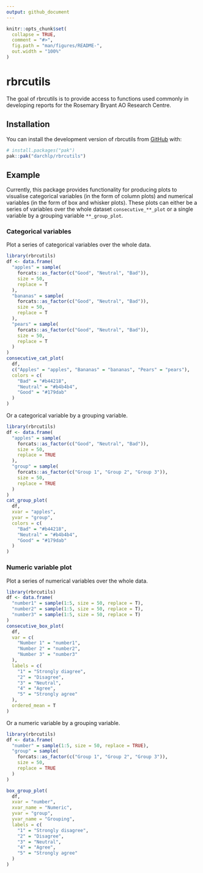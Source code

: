 ```yaml
---
output: github_document
---
```


<!-- README.md is generated from README.Rmd. Please edit that file -->

```r
knitr::opts_chunk$set(
  collapse = TRUE,
  comment = "#>",
  fig.path = "man/figures/README-",
  out.width = "100%"
)
```

# rbrcutils

<!-- badges: start -->
<!-- badges: end -->

The goal of rbrcutils is to provide access to functions used commonly in developing reports for the Rosemary Bryant AO Research Centre.

## Installation

You can install the development version of rbrcutils from [GitHub](https://github.com/) with:

``` r
# install.packages("pak")
pak::pak("darchlp/rbrcutils")
```

## Example

Currently, this package provides functionality for producing plots to visualise categorical variables (in the form of column plots) and numerical variables (in the form of box and whisker plots). These plots can either be a series of variables over the whole dataset `consecutive_**_plot` or a single variable by a grouping variable `**_group_plot`.

### Categorical variables
Plot a series of categorical variables over the whole data.
```r
library(rbrcutils)
df <- data.frame(
  "apples" = sample(
    forcats::as_factor(c("Good", "Neutral", "Bad")),
    size = 50,
    replace = T
  ),
  "bananas" = sample(
    forcats::as_factor(c("Good", "Neutral", "Bad")),
    size = 50,
    replace = T
  ),
  "pears" = sample(
    forcats::as_factor(c("Good", "Neutral", "Bad")),
    size = 50,
    replace = T
  )
)
consecutive_cat_plot(
  df,
  c("Apples" = "apples", "Bananas" = "bananas", "Pears" = "pears"),
  colors = c(
    "Bad" = "#b44218",
    "Neutral" = "#b4b4b4",
    "Good" = "#179dab"
  )
)
```

Or a categorical variable by a grouping variable.
```r
library(rbrcutils)
df <- data.frame(
  "apples" = sample(
    forcats::as_factor(c("Good", "Neutral", "Bad")),
    size = 50,
    replace = TRUE
  ),
  "group" = sample(
    forcats::as_factor(c("Group 1", "Group 2", "Group 3")),
    size = 50,
    replace = TRUE
  )
)
cat_group_plot(
  df,
  xvar = "apples",
  yvar = "group",
  colors = c(
    "Bad" = "#b44218",
    "Neutral" = "#b4b4b4",
    "Good" = "#179dab"
  )
)
```

### Numeric variable plot
Plot a series of numerical variables over the whole data.
```r
library(rbrcutils)
df <- data.frame(
  "number1" = sample(1:5, size = 50, replace = T),
  "number2" = sample(1:5, size = 50, replace = T),
  "number3" = sample(1:5, size = 50, replace = T)
)
consecutive_box_plot(
  df,
  var = c(
    "Number 1" = "number1",
    "Number 2" = "number2",
    "Number 3" = "number3"
  ),
  labels = c(
    "1" = "Strongly diagree",
    "2" = "Disagree",
    "3" = "Neutral",
    "4" = "Agree",
    "5" = "Strongly agree"
  ),
  ordered_mean = T
)
```

Or a numeric variable by a grouping variable.
```r
library(rbrcutils)
df <- data.frame(
  "number" = sample(1:5, size = 50, replace = TRUE),
  "group" = sample(
    forcats::as_factor(c("Group 1", "Group 2", "Group 3")),
    size = 50,
    replace = TRUE
  )
)

box_group_plot(
  df,
  xvar = "number",
  xvar_name = "Numeric",
  yvar = "group",
  yvar_name = "Grouping",
  labels = c(
    "1" = "Strongly disagree",
    "2" = "Disagree",
    "3" = "Neutral",
    "4" = "Agree",
    "5" = "Strongly agree"
  )
)
```